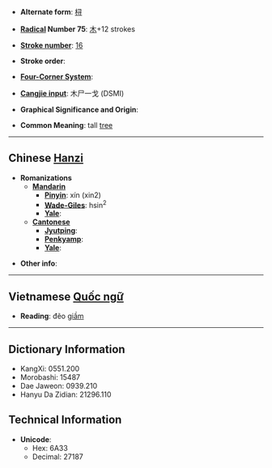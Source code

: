 * '''Alternate form''': [[桪]]

* '''[[Wiktionary:Chinese radical index| Radical]] Number 75''': [[Wiktionary:Chinese radical index 木|木]]+12 strokes

* '''[[Wiktionary:Chinese total strokes index|Stroke number]]''': [[Wiktionary:Chinese total strokes index 16|16]]

* '''Stroke order''': 

* '''[[Wiktionary:Chinese four corner index|Four-Corner System]]''': 

* '''[[Wiktionary:Chinese Cangjie index|Cangjie input]]''': 木尸一戈 (DSMI)

* '''Graphical Significance and Origin''': 

* '''Common Meaning''': tall [[tree]]

----

== Chinese [[Hanzi]] ==

* '''Romanizations'''
** '''[[Mandarin]]'''
*** '''[[Pinyin]]''': xín (xin2)
*** '''[[Wade-Giles]]''': hsin<sup>2</sup>
*** '''[[Yale]]''': 
** '''[[Cantonese]]'''
*** '''[[Jyutping]]''':
*** '''[[Penkyamp]]''': 
*** '''[[Yale]]''': 

* '''Other info''': 

----

== Vietnamese [[Quốc ngữ]] ==

* '''Reading''': đẽo [[giầm]] 

----

== Dictionary Information ==

* KangXi: 0551.200
* Morobashi: 15487
* Dae Jaweon: 0939.210
* Hanyu Da Zidian: 21296.110

== Technical Information ==

* '''Unicode''':
** Hex: 6A33
** Decimal: 27187